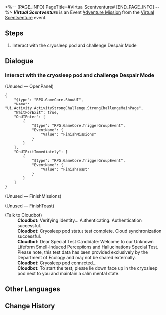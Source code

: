 <%-- [PAGE_INFO]
PageTitle=#Virtual Scentventure#
[END_PAGE_INFO] --%>
{{Stub|Dialogue.}}
{{Mission Infobox
|id            = 8016303
|title         = 
|image         = <!--Mission Virtual Scentventure.png-->
|type          = Adventure
|event_name    = Virtual Scentventure
|chapter       = 
|requirements  = [[Adventure Mission]] ''[[Virtual Scentventure]]'' completed
|summary       = <!--official mission summary from Fate's Atlas-->
|characters    = Cloudbot; Trailblazer
|startLocation = [[Herta Space Station]] - [[Base Zone]]
|world         = Herta Space Station
|area          = Base Zone
|prev          = 
|next          = 
|rewards       = 
}}
'''''Virtual Scentventure''''' is an Event [[Adventure Mission]] from the [[Virtual Scentventure]] event.

==Steps==
# Interact with the cryosleep pod and challenge Despair Mode

<!--
==Gameplay Notes==

--><!--
==Trial Character==

-->
==Dialogue==
{{Stub Dialogue}}

===Interact with the cryosleep pod and challenge Despair Mode{{subst:void|<!--801630302-->}}===
{{Mission Description|type=adventure|location=Base Zone|The cloud has automatically updated the Hard Mode. To clear the stage... you have to get the All-Clear achievement... Now this is the only thought lingering in your mind.}}
{{Dialogue Start}}
;(Unused &mdash; OpenPanel)
<pre>{
	"$type": "RPG.GameCore.ShowUI",
	"Name": "Ui.Activity.ActivityStrongChallenge.StrongChallengeMainPage",
	"WaitForExit": true,
	"OnUIEnter": [
		{
			"$type": "RPG.GameCore.TriggerGroupEvent",
			"EventName": {
				"Value": "FinishMissions"
			}
		}
	],
	"OnUIExitImmediately": [
		{
			"$type": "RPG.GameCore.TriggerGroupEvent",
			"EventName": {
				"Value": "FinishToast"
			}
		}
	]
}</pre>

;(Unused &mdash; FinishMissions)


;(Unused &mdash; FinishToast)


;(Talk to Cloudbot)
:'''Cloudbot:''' Verifying identity... Authenticating. Authentication successful.
:'''Cloudbot:''' Cryosleep pod status test complete. Cloud synchronization successful.
:'''Cloudbot:''' Dear Special Test Candidate: Welcome to our Unknown Lifeform Smell-Induced Perceptions and Hallucinations Special Test. Please note, this test data has been provided exclusively by the Department of Ecology and may not be shared externally.
:'''Cloudbot:''' Cryosleep pod connected...
:'''Cloudbot:''' To start the test, please lie down face up in the cryosleep pod next to you and maintain a calm mental state.
{{Dialogue End}}

==Other Languages==
{{Other Languages
|en   = Virtual Scentventure
|zhs  = 虚境味探
|zht  = 虛境味探
|ja   = 仮想の味に酔いしれて
|ko   = 가상세계 후각 탐험
|es   = Aventura aromática
|fr   = Aventure sensovirtuelle
|ru   = Пахучее приключение
|th   = ตะลุยกลิ่นพิศวง
|vi   = Mùi Hương Ảo Giác
|de   = Aromabenteuer
|id   = Petualangan Aroma Virtual
|pt   = Aventura Olfativa Virtual
}}

==Change History==
{{Change History|1.6}}
